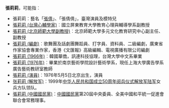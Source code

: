'''張莉莉'''，可能指︰

*張莉莉︰藝名「[[張倩|張倩]]」、「張倩倩」，臺灣演員及模特兒
*[[張莉莉_(台灣心輔學家)|張莉莉 (台灣心輔學家)]]︰國立屏東教育大學教育心理與輔導學系副教授
*[[張莉莉_(北京師範大學副教授)|張莉莉 (北京師範大學副教授)]]︰北京師範大學多元文化教育研究中心副主任、副教授
*[[張莉莉_(編劇)|張莉莉 (編劇)]]︰歌舞團及話劇團舞蹈員、打字員、資料員、二級編劇，廣東省作家協會專業作家，香港《文匯報》高級編輯、電視廣播有限公司編劇
*[[張莉莉_(1966年)|張莉莉 (1966年)]]︰韓國華僑，訊連科技協理，台灣大學中文系畢業
*[[張莉莉_(1976年)|張莉莉 (1976年)]]︰畢業於南京藝術學院設計藝術學系，現任上海大學廣告學系廣告藝術教研室教師
*[[張莉莉_(演員)|張莉莉 (演員)]]︰1976年5月5日北京出生，演員
*[[张莉莉_(解放军)|张莉莉 (解放军)]]︰1999年[[首都各界庆祝中华人民共和国成立50周年大会|中华人民共和国成立50周年阅兵仪式]][[中国人民解放军陆军|解放军陆军]]女兵方队领队。
*[[張莉莉_(中國國民黨)|張莉莉 (中國國民黨)]]：[[中國國民黨|中國國民黨]]第20屆中央委員、全美中國和平統一促進會聯合會常務理事。

{{Disambig|L|cat=三字张姓人名消歧义}}
